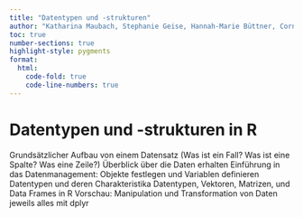 ```yaml
---
title: "Datentypen und -strukturen"
author: "Katharina Maubach, Stephanie Geise, Hannah-Marie Büttner, Cornelius Puschmann, & Patrick Zerrer"
toc: true
number-sections: true
highlight-style: pygments
format:
  html:
    code-fold: true
    code-line-numbers: true
---
```


# Datentypen und -strukturen in R

Grundsätzlicher Aufbau von einem Datensatz (Was ist ein Fall? Was ist eine Spalte? Was eine Zeile?) Überblick über die Daten erhalten Einführung in das Datenmanagement: Objekte festlegen und Variablen definieren Datentypen und deren Charakteristika Datentypen, Vektoren, Matrizen, und Data Frames in R Vorschau: Manipulation und Transformation von Daten jeweils alles mit dplyr
